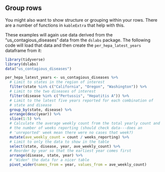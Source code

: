 ## Group rows

You might also want to show structure or grouping within your rows. There
are a number of functions in `kableExtra` that help with this. 

These examples will again use data derived from the "us_contagious_diseases" data
from the `dslabs` package. The following code will load that data and then create the
`per_hepa_latest_years` dataframe from it:

```r
library(tidyverse)
library(dslabs)
data("us_contagious_diseases")

per_hepa_latest_years <- us_contagious_diseases %>% 
  # Limit to states in the region of interest
  filter(state %in% c("California", "Oregon", "Washington")) %>% 
  # Limit to the two diseases of interest
  filter(disease %in% c("Pertussis", "Hepatitis A")) %>% 
  # Limit to the latest five years reported for each combination of 
  # state and disease
  group_by(state, disease) %>% 
  arrange(desc(year)) %>%
  slice(1:5) %>%
  # Calculate the average weekly count from the total yearly count and
  # the number of weeks reporting (should check data---does an 
  # 'unreported' week mean there were no cases that week?)
  mutate(ave_weekly_count = count / weeks_reporting) %>%
  # Limit to only the data to show in the table
  select(state, disease, year, ave_weekly_count) %>% 
  # Reorder by year so that the earliest year comes first
  arrange(disease, state, year) %>% 
  # "Widen" the data for a nicer table
  pivot_wider(names_from = year, values_from = ave_weekly_count)
```

